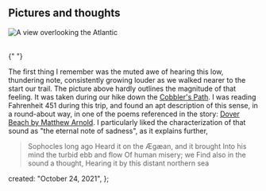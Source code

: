 ## Pictures and thoughts

![A view overlooking the Atlantic](../nfl-1-atlantic.avif)

<br />{" "}

The first thing I remember was the muted awe of hearing this low, thundering note, consistently growing louder as we walked nearer to the start our trail. The picture above hardly outlines the magnitude of that feeling. It was taken during our hike down the [Cobbler's Path](https://www.eastcoasttrail.com/Modules/Facilities/Detail.aspx?id=506bc9c6-f470-496c-a24e-e0e378f5e6ad). I was reading Fahrenheit 451 during this trip, and found an apt description of this sense, in a round-about way, in one of the poems referenced in the story: [Dover Beach by Matthew Arnold](https://en.wikipedia.org/wiki/Dover_Beach). I particularly liked the characterization of that sound as "the eternal note of sadness", as it explains further,

> Sophocles long ago
> Heard it on the Ægæan, and it brought
> Into his mind the turbid ebb and flow
> Of human misery; we
> Find also in the sound a thought,
> Hearing it by this distant northern sea

  created: "October 24, 2021",
};
